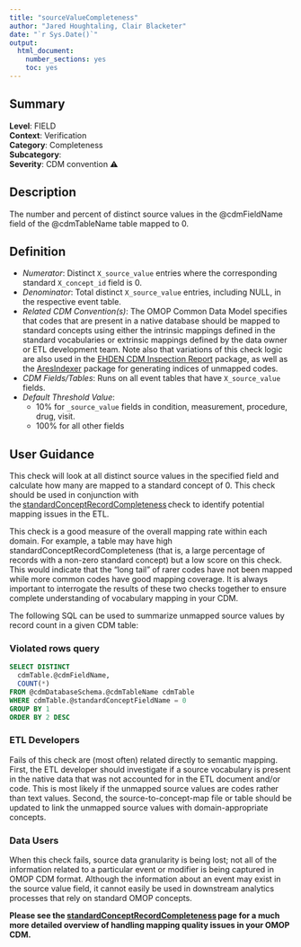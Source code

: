 ```yaml
---
title: "sourceValueCompleteness"
author: "Jared Houghtaling, Clair Blacketer"
date: "`r Sys.Date()`"
output:
  html_document:
    number_sections: yes
    toc: yes
---
```


## Summary

**Level**: FIELD\
**Context**: Verification\
**Category**: Completeness\
**Subcategory**: \
**Severity**: CDM convention &#x26A0;


## Description
The number and percent of distinct source values in the @cdmFieldName field of the @cdmTableName table mapped to 0.


## Definition

- *Numerator*: Distinct `X_source_value` entries where the corresponding standard `X_concept_id` field is 0. 
- *Denominator*: Total distinct `X_source_value` entries, including NULL, in the respective event table. 
- *Related CDM Convention(s)*: The OMOP Common Data Model specifies that codes that are present in a native database should be mapped to standard concepts using either the intrinsic mappings defined in the standard vocabularies or extrinsic mappings defined by the data owner or ETL development team.  Note also that variations of this check logic are also used in the [EHDEN CDM Inspection Report](https://github.com/EHDEN/CdmInspection) package, as well as the [AresIndexer](https://github.com/OHDSI/AresIndexer) package for generating indices of unmapped codes.  
- *CDM Fields/Tables*: Runs on all event tables that have `X_source_value` fields.
- *Default Threshold Value*: 
  - 10% for `_source_value` fields in condition, measurement, procedure, drug, visit.
  - 100% for all other fields


## User Guidance
This check will look at all distinct source values in the specified field and calculate how many are mapped to a standard concept of 0. This check should be used in conjunction with the [standardConceptRecordCompleteness](standardConceptRecordCompleteness.html) check to identify potential mapping issues in the ETL. \

This check is a good measure of the overall mapping rate within each domain.  For example, a table may have high standardConceptRecordCompleteness (that is, a large percentage of records with a non-zero standard concept) but a low score on this check.  This would indicate that the "long tail" of rarer codes have not been mapped while more common codes have good mapping coverage.  It is always important to interrogate the results of these two checks together to ensure complete understanding of vocabulary mapping in your CDM.

The following SQL can be used to summarize unmapped source values by record count in a given CDM table:

### Violated rows query
```sql
SELECT DISTINCT 
  cdmTable.@cdmFieldName,
  COUNT(*)
FROM @cdmDatabaseSchema.@cdmTableName cdmTable
WHERE cdmTable.@standardConceptFieldName = 0
GROUP BY 1
ORDER BY 2 DESC
```


### ETL Developers
Fails of this check are (most often) related directly to semantic mapping. First, the ETL developer should investigate if a source vocabulary is present in the native data that was not accounted for in the ETL document and/or code. This is most likely if the unmapped source values are codes rather than text values. Second, the source-to-concept-map file or table should be updated to link the unmapped source values with domain-appropriate concepts. 

### Data Users
When this check fails, source data granularity is being lost; not all of the information related to a particular event or modifier is being captured in OMOP CDM format. Although the information about an event may exist in the source value field, it cannot easily be used in downstream analytics processes that rely on standard OMOP concepts.

**Please see the [standardConceptRecordCompleteness](standardConceptRecordCompleteness.html) page for a much more detailed overview of handling mapping quality issues in your OMOP CDM.**